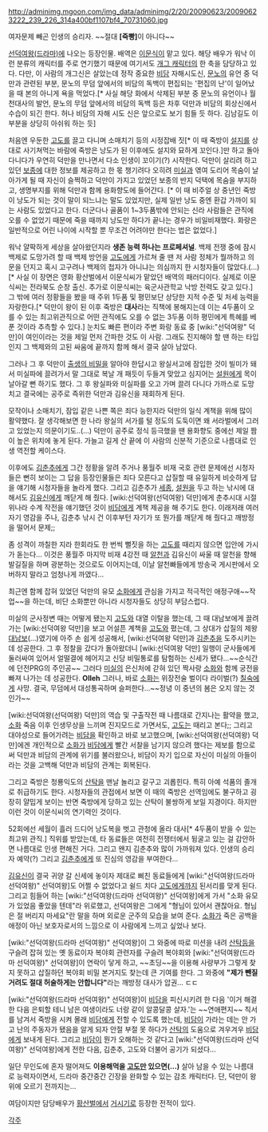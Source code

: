 http://adminimg.mgoon.com/img_data/adminimg/2/20/20090623/20090623222_239_226_314a400bf1107bf4_70731060.jpg

여자문제 빼곤 인생의 승리자. ~~절대 '''[죽빵]'''이 아니다~~

[[선덕여왕(드라마)]]에 나오는 등장인물. 배역은 [[이문식]]이 맡고 있다. 해당 배우가 워낙 이런 분류의 캐릭터를 주로 연기했기 때문에 여기서도 [[개그 캐릭터]]의 한 축을 담당하고 있다. 다만, 이 사람의 개그신은 살았는데 정작 중요한 [[비담]] 자해시도신, [[문노]]의 유언 중 덕만과 관련된 부분, 문노의 무덤 앞에서의 비담의 독백이 편집되는 '편집의 난'이 일어났을 때 본의 아니게 욕을 먹었다.[* 사실 해당 화에서 삭제된 부분 중 문노의 유언이나 월천대사의 발언, 문노의 무덤 앞에서의 비담의 독백 등은 차후 덕만과 비담의 회상신에서 수습이 되긴 한다. 허나 비담의 자해 시도 신은 앞으로도 보기 힘들 듯 하다. 김남길도 이 부분을 상당히 아쉬워 하는 듯]

처음엔 우둔한 [[고도]]를 끌고 다니며 소매치기 등의 시정잡배 짓[* 이 때 죽방이 [[설지]]를 상대로 사기쳐먹는 바람에 죽방은 낭도가 된 이후에도 설지와 묘하게 꼬인다.]만 하고 돌아다니다가 우연히 덕만을 만나면서 다소 인생이 꼬이기(?) 시작한다. 덕만이 살리려 하고 있던 [[보종]]에 대한 정보를 제공하고 한 몫 챙기려다 오히려 [[미실]]과 엮여 도리어 목숨이 날아가게 될 때 자신이 슬쩍하고 덕만이 가지고 있었던 보종의 반지 덕택에 목숨을 부지하고, 생명부지를 위해 덕만과 함께 용화향도에 들어간다. [* 이 때 비주얼 상 중년인 죽방이 낭도가 되는 것이 말이 되느냐는 말도 있었지만, 실제 일반 낭도 중엔 환갑 가까이 되는 사람도 있었다고 한다. 더군다나 골품이 1~3두품밖에 안되는 신라 사람들은 관직에 오를 수 없었기 때문에 죽을 때까지 낭도만 하다가 끝나는 경우가 비일비재했다. 화랑은 일반적으로 어린 나이에 시작할 뿐 무조건 어려야만 한다는 법은 없었다.]

워낙 얄팍하게 세상을 살아왔던지라 '''생존 능력 하나는 프로페셔널'''. 백제 전쟁 중에 잠시 백제로 도망가려 할 때 백제 방언을 [[고도]]에게 가르쳐 줄 땐 저 사람 정체가 뭘까하고 의문을 던지고 혹시 고구려나 백제의 첩자가 아니냐는 의심까지 한 시청자들이 많았다.(...)[* 사실 이 장면은 영화 황산벌에서 이문식씨가 맡았던 배역의 패러디이다. 실제로 이문식씨는 전라북도 순창 출신. 추가로 이문식씨는 육군사관학교 낙방 전력도 갖고 있다.] 그 밖에 여러 정황들을 봤을 때 주위 1두품 및 평민보단 상당한 지적 수준 및 처세 능력을 자랑한다.[* 덕만이 왕이 된 이후 죽방은 '''대사'''라는 직책에 봉해지는데 이는 4두품이 오를 수 있는 최고위관직으로 어떤 관직에도 오를 수 없는 3두품 이하 평민에게 특혜를 베푼 것이라 추측할 수 있다.] 눈치도 빠른 편이라 주변 화랑 동료 중 [wiki:"선덕여왕" 덕만]이 여인이라는 것을 제일 먼저 간파한 것도 이 사람.  그래도 진지해야 할 땐 하는 타입인지 그 백제와의 고된 싸움에 끝까지 함께 해서 결국 살아 남았다.

그러나 그 후 덕만이 [[출생의 비밀]]을 알아야 한답시고 왕실서고에 잠입한 것이 빌미가 돼서 미실파에 끌려가서 말 그대로 복날 개 패듯이 두들겨 맞았고 심지어는 [[설원]]에게 목이 날아갈 뻔 하기도 했다. 그 후 왕실파와 미실파를 오고 가며 끌려 다니다 가까스로 도망치고 결국에는 공주로 즉위한 덕만과 김유신을 재회하게 된다.

모작이나 소매치기, 잠입 같은 나쁜 쪽은 죄다 능한지라 덕만의 일식 계책을 위해 많이 활약했다. 잘 생각해보면 한 나라 왕실의 서가를 털 정도의 도둑이면 왜 서라벌에서 그러고 있었는지 의문이기도..(...) 덕만이 공주로 정식 등극했을 땐 용화향도 중에선 제일 짬이 높은 위치에 놓게 된다. 가늘고 길게 산 끝에 이 사람의 신분적 기준으로 나름대로 인생 역전할 케이스다.

이후에도 [[김춘추]]에게 그간 정황을 알려 주거나 풍월주 비재 국호 관련 문제에선 시청자들은 뻔히 보이는 그 답을 등장인물들은 죄다 모른다고 삽질할 때 유일하게 비슷하게 답을 얘기해 시청자들을 놀라게 했다. 그리고 김춘추가 [[세종]], [[설원]]을 두고 하는 낚시에 대해서도 [[김유신]]에게 깨닫게 해 줬다. [wiki:선덕여왕(선덕여왕) 덕만]에게 춘추시대 시절 위나라 수계 작전을 얘기했던 것이 [[비담]]에게 계책 제공을 해 주기도 한다. 이래저래 여러자기 영감을 주나, 김춘추 낚시 건 이후부턴 자기가 또 뭔가를 깨닫게 해 줬다고 깨방정을 떨어서 문제;;

좀 성격이 까칠한 지라 한회라도 한 번씩 뻘짓을 하는 [[고도]]를 때리지 않으면 입안에 가시가 돋는다... 이것은 풍월주 마지막 비재 4강전 때 [[알천]]과 김유신이 싸울 때 알천을 향해 발길질을 하며 광분하는 것으로도 이어지는데, 이날 알천빠들에게 방송국 게시판에서 오버하지 말라고 엄청나게 까였다...

최근엔 함께 잡혀 있었던 덕만의 유모 [[소화]]에게 관심을 가지고 적극적인 애정구애~~작업~~을 하는데, 비단 소화뿐만 아니라 시청자들도 상당히 부담스럽다.

미실의 군사정변 때는 어떻게 됐는지 [[고도]]와 대열 이탈을 했는데, 그 때 대남보에게 끌려가는 [wiki:선덕여왕 덕만]을 보고 어설픈 계책을 [[고도]]와 폈는데, 그 상대가 삽질의 제왕 [[대남보]](...)였기에 아주 손 쉽게 성공해서, [wiki:선덕여왕 덕만]과 [[김춘추]]을 도주시키는데 성공한다. 그 후 정찰을 갔다가 돌아왔더니 [wiki:선덕여왕 덕만] 일행이 군사들에게 둘러싸여 있어서 얼떨결에 헤어지고 신당 비밀통로를 탐험하는 신세가 됐다...~~순식간에 던전PRG의 주인공~~ 그러다 [[미실]]의 은신처에 갇혀 있던 짝사랑 [[소화]]와 함께 궁전을 빠져 나가는 데 성공한다. '''Olleh''' 그러나, 바로 [[소화]]는 위장전술 벌이다 라이벌(?) [[칠숙]]에게 사망. 결국, 무덤에서 대성통곡하며 슬퍼한다...~~정녕 이 중년의 봄은 오지 않는 것인가~~

[wiki:선덕여왕(선덕여왕) 덕만]의 역습 및 구출작전 때 나름대로 간지나는 활약을 했고, [[소화]] 죽음 이후 인생무상을 느끼며 진지모드로 가면서도, [[고도]]는 때리고 본다;; 그리고 대야성으로 들어가려는 [[비담]]을 확인하고 바로 보고했으며, [wiki:선덕여왕(선덕여왕) 덕만]에겐 개인적으로 [[소화]]가 [[비담]]에게 빨간 서찰을 남기지 않으려 했다는 제보를 함으로써 덕만과 비담의 관계에 위기를 불러왔으나, 비담이 자기 입으로 자신이 미실의 아들이라는 것을 고백해 덕만과 비담의 관계는 회복된다.

그리고 죽방은 청룡익도의 [[산탁]]을 맨날 놀리고 갈구고 괴롭힌다. 특히 아예 석품의 졸개로 취급하기도 한다. 시청자들의 관접에서 보면 이 때의 죽방은 선역임에도 불구하고 굉장히 얄밉게 보이는 반면 죽방에게 당하고 있는 산탁이 불쌍하게 보일 지경이다. 하지만 이런 것이 이문식씨의 연기력인 것이다.

52회에선 세월이 흘러 드디어 낭도복을 벗고 관청에 올라 대사[* 4두품이 받을 수 있는 최고위 관직.] 직위를 받았는데, 타 동료들은 여전히 전쟁터에서 뒹굴고 있는 걸 감안하면 나름대로 인생 편해진 거다. 그리고 왠지 김춘추와 많이 가까워져 있다. 인생의 승리자 예약(?) 그리고 [[김춘추]]에게 또 진심의 영감을 부여한다...

[[김유신]]이 결국 귀양 갈 신세에 놓이자 제대로 삐친 동료들에게 [wiki:"선덕여왕(드라마 선덕여왕)" 선덕여왕]도 어쩔 수 없었다고 쉴드 치다 [[고도]]에게까지 된서리를 맞게 된다. 그리고 힘들어 하는 [wiki:"선덕여왕(드라마 선덕여왕)" 선덕여왕]에게 가서 "소화 유모가 있었음 좋았을 텐데"라 위로했고, 선덕여왕은 그에게 "형님이 있어서 괜찮아요. 형님은 절 버리지 마세요"란 말을 하며 외로운 군주의 모습을 보여 준다. [[소화]]가 죽은 공백을 애정이 아닌 보호자로서의 느낌으로 이 사람에게 느끼고 싶었나 보다.

[wiki:"선덕여왕(드라마 선덕여왕)" 선덕여왕]이 그 와중에 따로 미션을 내려 [[산탁]]등을 구슬려 잡혀 있는 옛 동료이자 복야회 관련자를 구슬려 복야회와 [wiki:"선덕여왕(드라마 선덕여왕)" 선덕여왕]이 연락이 닿게 하고, ~~초딩~~을 이용해 사량부가 그렇게 찾지 못하고 삽질하던 복야회 비밀 본거지도 찾는데 큰 기여를 한다. 그 와중에 '''"제가 뺀질거려도 절대 허술하게는 안합니다"'''라는 깨방정 대사가 압권... ㄷㄷ

[wiki:"선덕여왕(드라마 선덕여왕)" 선덕여왕]이 [[비담]]을 피신시키려 한 다음 '이거 해결한 다음 은퇴할 테니 남은 여생이라도 너랑 같이 알콩달콩 살자.'는 ~~연애편지~~ 칙서를 남겨서 죽방을 시켜 몰래 [[비담]]에게 전할 수 있도록 했는데, [[비담]]이 가라는 데는 안 가고 난의 주동자가 됐음을 알게 되자 안절 부절 못 하다가 [[산탁]]의 도움으로 겨우겨우 [[비담]]에게 보내게 된다. 그리고 [[비담]]이 뭔가 오해하는 것 같다고 [wiki:"선덕여왕(드라마 선덕여왕)" 선덕여왕]에게 전한 다음, 김춘추, 고도와 더불어 공기가 되셨다...


일단 무인도에 혼자 떨어져도 '''이용해먹을 [[고도]]만 있으면(...)''' 살아 남을 수 있는 나름대로 능력자이면서, 드라마 중간중간 긴장을 완화할 수 있는 감초 캐릭터다. 단, 덕만이 왕위에 오르기 전까지는...

여담이지만 담당배우가 [[황산벌]]에서 [[거시기]]로 등장한 전적이 있다.


[[각주]]
